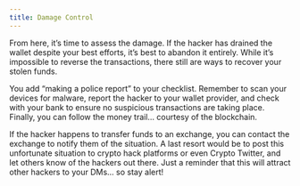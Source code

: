 ```yaml
---
title: Damage Control
---
```


From here, it’s time to assess the damage. If the hacker has drained the wallet despite your best efforts, it’s best to abandon it entirely. While it’s impossible to reverse the transactions, there still are ways to recover your stolen funds.

You add “making a police report” to your checklist. Remember to scan your devices for malware, report the hacker to your wallet provider, and check with your bank to ensure no suspicious transactions are taking place. Finally, you can follow the money trail… courtesy of the blockchain.

If the hacker happens to transfer funds to an exchange, you can contact the exchange to notify them of the situation. A last resort would be to post this unfortunate situation to crypto hack platforms or even Crypto Twitter, and let others know of the hackers out there. Just a reminder that this will attract other hackers to your DMs… so stay alert!
